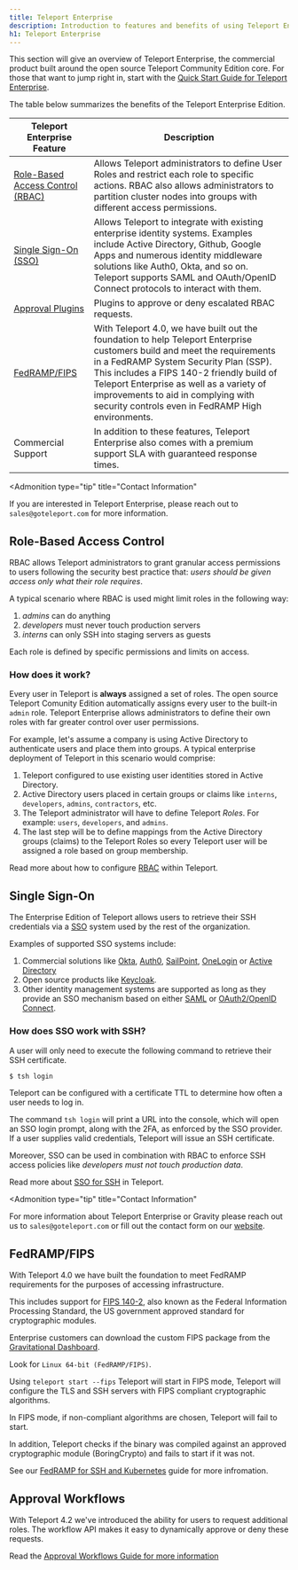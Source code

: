 ```yaml
---
title: Teleport Enterprise
description: Introduction to features and benefits of using Teleport Enterprise. Why upgrade to Teleport Enterprise?
h1: Teleport Enterprise
---
```


This section will give an overview of Teleport Enterprise, the commercial product built around
the open source Teleport Community Edition core. For those that want to jump right in, start
with the [Quick Start Guide for Teleport Enterprise](quickstart-enterprise.mdx).

The table below summarizes the benefits of the Teleport Enterprise Edition.

| Teleport Enterprise Feature | Description |
| - | - |
| [Role-Based Access Control (RBAC)](#role-based-access-control) | Allows Teleport administrators to define User Roles and restrict each role to specific actions. RBAC also allows administrators to partition cluster nodes into groups with different access permissions. |
| [Single Sign-On (SSO)](#single-sign-on) | Allows Teleport to integrate with existing enterprise identity systems. Examples include Active Directory, Github, Google Apps and numerous identity middleware solutions like Auth0, Okta, and so on. Teleport supports SAML and OAuth/OpenID Connect protocols to interact with them. |
| [Approval Plugins](workflow/index.mdx) | Plugins to approve or deny escalated RBAC requests. |
| [FedRAMP/FIPS](#fedrampfips) | With Teleport 4.0, we have built out the foundation to help Teleport Enterprise customers build and meet the requirements in a FedRAMP System Security Plan (SSP). This includes a FIPS 140-2 friendly build of Teleport Enterprise as well as a variety of improvements to aid in complying with security controls even in FedRAMP High environments. |
| Commercial Support | In addition to these features, Teleport Enterprise also comes with a premium support SLA with guaranteed response times. |

<Admonition
  type="tip"
  title="Contact Information"
>
  If you are interested in Teleport Enterprise, please reach out to
  `sales@goteleport.com` for more information.
</Admonition>

## Role-Based Access Control

RBAC allows Teleport administrators to grant granular access permissions to users following the security best practice that: *users should be given access only what their role requires*.

A typical scenario where RBAC is used might limit roles in the following way: 

1. *admins* can do anything
2. *developers* must never touch production servers
3. *interns* can only SSH into staging servers as guests

Each role is defined by specific permissions and limits on access. 

### How does it work?

Every user in Teleport is **always** assigned a set of roles. The open source Teleport Comunity Edition 
automatically assigns every user to the built-in `admin`
role. Teleport Enterprise allows administrators to define their own
roles with far greater control over user permissions.

For example, let's assume a company is using Active Directory to authenticate users and place
them into groups. A typical enterprise deployment of Teleport in this scenario
would comprise:

1. Teleport configured to use existing user identities stored in Active
   Directory.
2. Active Directory users placed in certain groups or claims like `interns`,
   `developers`, `admins`, `contractors`, etc.
3. The Teleport administrator will have to define Teleport *Roles*. For
   example: `users`, `developers`, and `admins`.
4. The last step will be to define mappings from the Active Directory groups (claims)
   to the Teleport Roles so every Teleport user will be assigned a role based
   on group membership.

Read more about how to configure [RBAC](../access-controls/introduction.mdx) within Teleport.

## Single Sign-On

The Enterprise Edition of Teleport allows users to retrieve their SSH
credentials via a [SSO](https://en.wikipedia.org/wiki/Single_sign-on) system used by the rest of the organization.

Examples of supported SSO systems include:

1. Commercial solutions like [Okta](https://www.okta.com), [Auth0](https://auth0.com/), [SailPoint](https://www.sailpoint.com/), [OneLogin](https://www.onelogin.com/) or [Active Directory](https://en.wikipedia.org/wiki/Active_Directory_Federation_Services)
2. Open source products like [Keycloak](http://www.keycloak.org).
3. Other identity management systems are supported as long as they provide an
SSO mechanism based on either [SAML](https://en.wikipedia.org/wiki/Security_Assertion_Markup_Language)
or [OAuth2/OpenID Connect](https://en.wikipedia.org/wiki/OpenID_Connect).

### How does SSO work with SSH?

A user will only need to execute the following command to retrieve their SSH certificate.

```bash
$ tsh login
```

Teleport can be configured with a certificate TTL to determine how often a user needs to log in.

The command `tsh login` will print a URL into the console, which will open an SSO login
prompt, along with the 2FA, as enforced by the SSO provider. If a user supplies
valid credentials, Teleport will issue an SSH certificate.

Moreover, SSO can be used in combination with RBAC to enforce SSH access policies like *developers must not touch production data*.

Read more about [SSO for SSH](sso/ssh-sso.mdx) in Teleport.

<Admonition
  type="tip"
  title="Contact Information"
>
  For more information about Teleport Enterprise or Gravity please reach out us to `sales@goteleport.com` or fill out the contact form on our [website](https://gravitational.com/demo).
</Admonition>

## FedRAMP/FIPS

With Teleport 4.0 we have built the foundation to meet FedRAMP requirements for
the purposes of accessing infrastructure. 

This includes support for [FIPS 140-2](https://en.wikipedia.org/wiki/FIPS\_140-2),
also known as the Federal Information Processing Standard, the US
government approved standard for cryptographic modules.

Enterprise customers can download the custom FIPS package from the [Gravitational Dashboard](https://dashboard.gravitational.com/web/).

Look for `Linux 64-bit (FedRAMP/FIPS)`.

Using `teleport start --fips` Teleport will start in FIPS mode, Teleport will
configure the TLS and SSH servers with FIPS compliant cryptographic algorithms.

In FIPS mode, if non-compliant algorithms are chosen, Teleport will fail to start.

In addition, Teleport checks if the binary was compiled against an approved
cryptographic module (BoringCrypto) and fails to start if it was not.

See our [FedRAMP for SSH and Kubernetes](ssh-kubernetes-fedramp.mdx) guide for more infromation.

## Approval Workflows

With Teleport 4.2 we've introduced the ability for users to request additional roles. The workflow API makes it easy to dynamically approve or deny these requests.

Read the [Approval Workflows Guide for more information](workflow/index.mdx)
